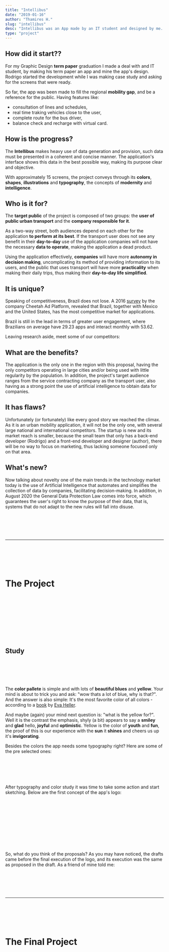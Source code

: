 ```yaml
---
title: "Intellibus"
date: "2019-01-16"
author: "Thamires H."
slug: "intellibus"
desc: "Intellibus was an App made by an IT student and designed by me. It was made to make public transport more tech and easy to use."
type: "project"
---
```



## How did it start??

For my Graphic Design **term paper** graduation I made a deal with and IT student, by making his term paper an app and mine the app's design. Rodrigo started the development while I was making case study and asking for the screens that were ready.

So far, the app was been made to fill the regional **mobility gap**, and be a reference for the public. Having features like:

- consultation of lines and schedules,
- real time traking vehicles close to the user,
- complete route for the bus driver,
- balance check and recharge with virtual card.

## How is the progress?

The **Intellibus** makes heavy use of data generation and provision, such data must be presented in a coherent and concise manner. The application's interface shows this data in the best possible way, making its purpose clear and objective.

With approximately 15 screens, the project conveys through its **colors**, **shapes**, **illustrations** and **typography**, the concepts of **modernity** and **intelligence**.

## Who is it for?

The **target public** of the project is composed of two groups: the **user of public urban transport** and the **company responsible for it**.

As a two-way street, both audiences depend on each other for the application **to perform at its best**. If the transport user does not see any benefit in their **day-to-day** use of the application companies will not have the necessary **data to operate**, making the application a dead product.

Using the application effectively, **companies** will have more **autonomy in decision making**, uncomplicating its method of providing information to its users, and the public that uses transport will have more **practicality** when making their daily trips, thus making their **day-to-day life simplified**.

## It is unique?

Speaking of competitiveness, Brazil does not lose. A 2016 [survey](https://www.tecmundo.com.br/apps/105145-brasil-tem-mercado-competitivo-aplicativos-moveis.htm) by the company Cheetah Ad Platform, revealed that Brazil, together with Mexico and the United States, has the most competitive market for applications.

Brazil is still in the lead in terms of greater user engagement, where Brazilians on average have 29.23 apps and interact monthly with 53.62.

Leaving research aside, meet some of our competitors:

## What are the benefits?

The application is the only one in the region with this proposal, having the only competitors operating in large cities and/or being used with little regularity by the population. In addition, the project's target audience ranges from the service contracting company as the transport user, also having as a strong point the use of artificial intelligence to obtain data for companies.

## It has flaws?

Unfortunately (or fortunately) like every good story we reached the climax. As it is an urban mobility application, it will not be the only one, with several large national and international competitors. The startup is new and its market reach is smaller, because the small team that only has a back-end developer (Rodrigo) and a front-end developer and designer (author), there will be no way to focus on marketing, thus lacking someone focused only on that area.

## What's new?

Now talking about novelty one of the main trends in the technology market today is the use of Artificial Intelligence that automates and simplifies the collection of data by companies, facilitating decision-making. In addition, in August 2020 the General Data Protection Law comes into force, which guarantees the user's right to know the purpose of their data, that is, systems that do not adapt to the new rules will fall into disuse.

<br></br>
<br></br>
<hr></hr>
<br></br>
<br></br>

# The Project

<br></br>
<br></br>
<br></br>
<br></br>

## Study

<SvgContainer/>

<br></br>
<br></br>

The **color pallete** is simple and with lots of **beautiful blues** and **yellow**. Your mind is about to trick you and ask: "wow thats a lot of blue, why is that?". And the answer is also simple: It's the most favorite color of all colors - according to a [book](https://g.co/kgs/9mD21c) by [Eva Heller](https://x.gd/zcg33).

And maybe (again) your mind next question is: "what is the yellow for?". Well it is the contrast the emphasis, shyly (a bit) appears to say a **smiley** and **glad** hello, **joyful** and **optimistic**. Yellow is the color of **youth** and **fun**, the proof of this is our experience with the **sun** it **shines** and cheers us up it's **invigorating**.

Besides the colors the app needs some typography right? Here are some of the pre selected ones:

<PortifolioTypographyCards />

<br></br>
<br></br>

After typography and color study it was time to take some action and start sketching. Below are the first concept of the app's logo:

<br></br>
<br></br>

<PortifolioSketchCards />

<br></br>
<br></br>

So, what do you think of the proposals? As you may have noticed, the drafts came before the final execution of the logo, and its execution was the same as proposed in the draft. As a friend of mine told me:

<EmphaticParagraph />

<br></br>
<br></br>
<hr></hr>
<br></br>
<br></br>

# The Final Project

<br></br>
<br></br>
<br></br>
<br></br>
<br></br>
<br></br>
<br></br>
<br></br>


<PortifolioAppCards />
